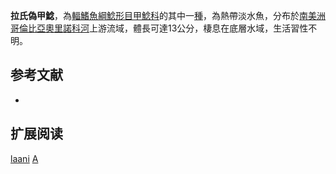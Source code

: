 {{Speciesbox
| name = 拉氏偽甲鯰
| image = 
| image_width = 250px
| image_caption = 
| status = NE
| status_system = IUCN3.1
| genus = Apistoloricaria
| species = laani
| authority = [[Nijssen_&_Isbrücker|Nijssen & Isbrücker]], 1988
| synonyms = 
}}

'''拉氏偽甲鯰'''，為[[輻鰭魚綱|輻鰭魚綱]][[鯰形目|鯰形目]][[甲鯰科|甲鯰科]]的其中一[[種|種]]，為熱帶淡水魚，分布於[[南美洲|南美洲]][[哥倫比亞|哥倫比亞]][[奧里諾科河|奧里諾科河]]上游流域，體長可達13公分，棲息在底層水域，生活習性不明。

==参考文献==
*{{FishBase_species|genus=Apistoloricaria|species=laani|year=2014|month=11}}

== 扩展阅读 ==
{{refbegin}}
{{wikispecies-inline|Apistoloricaria laani|拉氏偽甲鯰}}
{{refend}}
{{Taxonbar|from=Q3764890}}

[[Category:偽甲鯰屬|laani]]
[[Category:1988年描述的魚類|A]]